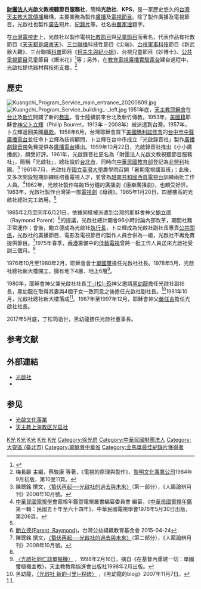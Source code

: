 {{Infobox Non-profit
| name = 光啟文教視聽節目服務社<br><small>Kuangchi Program Service</small>
| image = Kuangchi Logo.png
| type = [[財團法人|財團法人]]
| founded_date = 1958年6月
| founder = 
| location = {{TWN}}[[台北市|台北市]][[大安區_(臺北市)|大安區]][[敦化南路|敦化南路]]一段233巷20號
| key_people = 董事長：[[黑幼龍|黑幼龍]]<br>副董事長：<br>社長：[[蘇誌郎|蘇誌郎]]
| area_served = {{ROC}}（[[台灣|台灣]]）
| focus = [[大眾傳播|大眾傳播]]
| method = 
| revenue = 
| num_employees = 
| Non-profit_slogan = 
| homepage = http://www.kuangchi.com
}}

'''[[財團法人|財團法人]]光啟文教視聽節目服務社'''，簡稱'''光啟社'''、'''KPS'''，是一家歷史悠久的[[台灣天主教|台灣天主教]][[大眾傳播|大眾傳播]]機構，主要業務為製作[[廣播|廣播]]及[[電視節目|電視節目]]。除了製作廣播及電視節目，光啟社也製作[[廣告|廣告]]短片、[[紀錄片|紀錄片]]等。社名由[[嚴家淦|嚴家淦]]題字。

在[[台灣電視史|台灣電視史]]上，光啟社以製作電視[[社教節目|社教節目]]與[[兒童電視節目|兒童節目]]而著名，代表作品有社教節目《[[天天都是讀書天|天天都是讀書天]]》、[[三台聯播|三台聯播]]科技性節目《尖端》、[[台視|台視]][[軍事科技|軍事科技]]節目《新武器大觀》、三台聯播[[科普|科普]]節目《[[柯先生與紀小姐|柯先生與紀小姐]]》、台視兒童節目《妙博士》、[[公共電視節目|公共電視節目]]兒童節目《爆米花》<ref>{{Cite magazine|url=|author=天|title=公共電視「爆米花」 每週二下午時分在華視頻道播出|magazine=《[[華視綜合週刊|華視綜合週刊]]》第782期|publisher=華視綜合週刊社|date=1986-10-13|accessdate=2020-02-28|language=zh-tw|pages=159|quote=《爆米花》是公共電視首度公開甄選出的第一個學齡前兒童節目，以三歲至六歲的幼兒為收視對象，每集訂定一個具體、明確的教育目標，配合幼兒的經驗與興趣，以多元化形式演出。這個由光啟社製作的節目，由一個「爆米花家庭」貫穿。}}</ref>等；另外，在[[教育電視廣播實驗電台|教育電視廣播實驗電台]]建台過程中，光啟社提供器材與技術支援。<ref>梅長齡 主編，蔡駿康 等著，《電視的原理與製作》，[[黎明文化事業公司|黎明文化事業公司]]1984年9月初版，第10至11頁。</ref>

==歷史==
[[File:Kuangchi_Program_Service_main_entrance_20200809.jpg|thumb]]
[[File:Kuangchi_Program_Service_building_-_left.jpg|thumb]]
1951年底，[[天主教|天主教]][[耶穌會|耶穌會]]在[[台北|台北]]及[[新竹|新竹]]開闢了新的[[教區|教區]]，會士陸續前來台北及新竹傳教。1953年，[[美國籍|美國籍]]耶穌會[[神父|神父]][[卜立輝|卜立輝]]（Philip Bourret，1913年－2008年）被派遣到台灣。1957年，卜立輝返回美國[[募款|募款]]。1958年6月，台灣耶穌會買下[[美國|美國]][[瑪利諾修會|瑪利諾修會]]的[[臺中市_(省轄市)|台中市]][[中聲廣播電台|中聲廣播電台]]並任命卜立輝為技術顧問，卜立輝在台中市成立「光啟錄音社」製作[[廣播劇|廣播劇]][[錄音帶|錄音帶]]免費提供各[[廣播電台|廣播電台]]播出。1959年10月22日，光啟錄音社推出《小小廣播劇》，頗受好評。1961年，光啟錄音社更名為「財團法人光啟文教視聽節目服務社」，簡稱「光啟社」，總社設於[[台北市|台北市]]，同時向[[中華民國教育部|中華民國教育部]]登記為[[非營利|非營利]]社團。<ref name="蟄伏再起──光啟社的過去與未來">陳聰銘 撰文，[http://www.tianzhu.asia/tw/tz_specialarea.php?sp_id=3&art_id=308&page=1 〈蟄伏再起──光啟社的過去與未來〉]{{Dead link|date=2019年12月 |bot=InternetArchiveBot |fix-attempted=yes }}（第一部分），《人籟論辨月刊》2008年10月號。</ref> 1961年7月，光啟社在[[國立臺灣大學|國立臺灣大學]]農學院召開「暑期電視講習班」；此後，又多次開設短期訓練班培養電視人才，並曾為[[越南共和國|越南共和國]][[西貢電視台|西貢電視台]]訓練兩批工作人員。<ref name="中華民國電視年鑑第一輯第206頁">[[中華民國電視學會|中華民國電視學會]]電視年鑑暨電視叢書編纂委員會 編纂，《[[中華民國電視年鑑|中華民國電視年鑑]]第一輯：民國五十年至六十四年》，中華民國電視學會1976年5月30日出版，第206頁。</ref>1962年，光啟社製作每齣15分鐘的廣播劇《康樂廣播劇》，也頗受好評。1963年，光啟社製作台灣第一部[[電視劇|電視劇]]《母親》。1965年1月20日，四層樓高的光啟社總社完工啟用。<ref name="蟄伏再起──光啟社的過去與未來" />

1965年2月至同年6月21日，依據同樣被派遣到台灣的耶穌會神父[[鮑立德|鮑立德]]（Raymond Parent）<ref>[http://www.ftope.org.tw/767e5e745949737b-611b572881fa7063/4eba72695c089801-793e6703798f5229/9b917acb5fb7-parent-raymond 鮑立德(Parent, Raymond)]{{dead link|date=2017年11月 |bot=InternetArchiveBot |fix-attempted=yes }}，台灣公益組織教育基金會 2015-04-24</ref>的提議，光啟社總計開會96小時討論內部改革，期間社務正常運作；會後，鮑立德成為光啟社[[執行長|執行長]]，卜立輝成為光啟社副社長專責[[公共關係|公共關係]]，光啟社的廣播節目、電影及電視節目的製作人員合併為一組，光啟社不再免費提供節目。<ref>陳聰銘 撰文，[http://www.tianzhu.asia/tw/tz_specialarea.php?sp_id=3&art_id=308&page=2 〈蟄伏再起──光啟社的過去與未來〉]{{Dead link|date=2019年10月 |bot=InternetArchiveBot |fix-attempted=yes }}（第二部分），《人籟論辨月刊》2008年10月號。</ref>1975年春季，[[香港|香港]]籌備中的[[佳藝電視|佳藝電視]]曾將一批工作人員送來光啟社受訓三個月。<ref name="中華民國電視年鑑第一輯第206頁" />

1976年10月至1980年2月，耶穌會會士[[單國璽|單國璽]]擔任光啟社社長。1978年5月，光啟社總社新大樓開工，擁有地下4層、地上6層<ref name="光啟社同仁談單樞機">[http://www2.mcsh.kh.edu.tw/resource/oc/happy_kids/e/e5.htm 〈光啟社同仁談單樞機〉] {{Wayback|url=http://www2.mcsh.kh.edu.tw/resource/oc/happy_kids/e/e5.htm |date=20131217055252 }}，1998年2月16日。摘自《在基督內重建一切：單國璽樞機主教》，天主教教務協進會出版社1998年2月出版。</ref>。

1980年，耶穌會神父兼光啟社社長[[丁松筠|丁-{松}-筠]]神父邀請[[黑幼龍|黑幼龍]]擔任光啟社副社長，黑幼龍在取得其妻與4個子女一致同意之後擔任光啟社副社長。<ref>黑幼龍，[http://www.wretch.cc/blog/johnhei/14407584 〈光啟社 新的-{里}-程碑〉] {{Wayback|url=http://www.wretch.cc/blog/johnhei/14407584 |date=20120629073607 }}，《黑幼龍的blog》2007年11月7日。</ref>1981年10月，光啟社總社新大樓落成<ref name="光啟社同仁談單樞機" />。1987年至1997年12月，耶穌會神父[[嚴任吉|嚴任吉]]擔任光啟社社長。

2017年5月底，丁松筠逝世，黑幼龍接任光啟社董事長。

==参考文献==
{{Reflist}}

==外部連結==
{{Commonscat|Kuangchi Program Service}}
*[http://www.kuangchi.com 光啟社]{{Wayback|url=http://www.kuangchi.com/ |date=20200918023238 }}
*{{youtube|user=kpstv|光啟社}}

==参见==
*[[光啟文化事業|光啟文化事業]]
*[[天主教上海教区光启社|天主教上海教区光启社]]

{{金鐘獎特別貢獻獎}}

[[Category:台灣電視節目製作業者|K光]]
[[Category:臺灣基督教媒體|K光]]
[[Category:臺灣天主教組織|K光]]
[[Category:1958年建立的組織|K光]]
[[Category:1958年台灣建立|K光]]
[[Category:徐光启|Category:徐光启]]
[[Category:中華民國財團法人|Category:中華民國財團法人]]
[[Category:大安區_(臺北市)|Category:大安區 (臺北市)]]
[[Category:耶穌會中華省|Category:耶穌會中華省]]
[[Category:金馬獎最佳紀錄片獲得者|Category:金馬獎最佳紀錄片獲得者]]